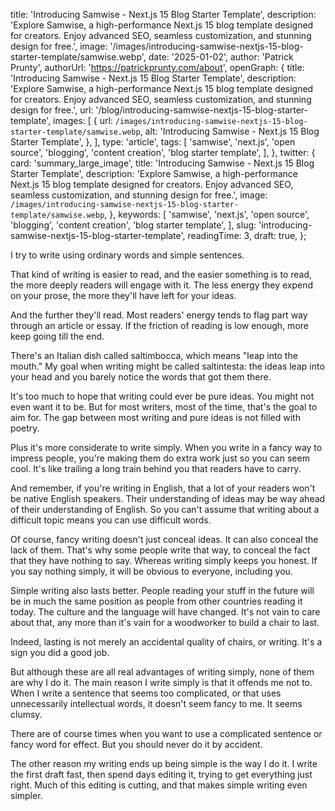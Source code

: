 
  title: 'Introducing Samwise - Next.js 15 Blog Starter Template',
  description:
    'Explore Samwise, a high-performance Next.js 15 blog template designed for creators. Enjoy advanced SEO, seamless customization, and stunning design for free.',
  image:
    '/images/introducing-samwise-nextjs-15-blog-starter-template/samwise.webp',
  date: '2025-01-02',
  author: 'Patrick Prunty',
  authorUrl: 'https://patrickprunty.com/about',
  openGraph: {
    title: 'Introducing Samwise - Next.js 15 Blog Starter Template',
    description:
      'Explore Samwise, a high-performance Next.js 15 blog template designed for creators. Enjoy advanced SEO, seamless customization, and stunning design for free.',
    url: '/blog/introducing-samwise-nextjs-15-blog-starter-template',
    images: [
      {
        url: `/images/introducing-samwise-nextjs-15-blog-starter-template/samwise.webp`,
        alt: 'Introducing Samwise - Next.js 15 Blog Starter Template',
      },
    ],
    type: 'article',
    tags: [
      'samwise',
      'next.js',
      'open source',
      'blogging',
      'content creation',
      'blog starter template',
    ],
  },
  twitter: {
    card: 'summary_large_image',
    title: 'Introducing Samwise - Next.js 15 Blog Starter Template',
    description:
      'Explore Samwise, a high-performance Next.js 15 blog template designed for creators. Enjoy advanced SEO, seamless customization, and stunning design for free.',
    image: `/images/introducing-samwise-nextjs-15-blog-starter-template/samwise.webp`,
  },
  keywords: [
    'samwise',
    'next.js',
    'open source',
    'blogging',
    'content creation',
    'blog starter template',
  ],
  slug: 'introducing-samwise-nextjs-15-blog-starter-template',
  readingTime: 3,
  draft: true,
};

I try to write using ordinary words and simple sentences.

That kind of writing is easier to read, and the easier something is to read, the more deeply readers will engage with it. The less energy they expend on your prose, the more they'll have left for your ideas.

And the further they'll read. Most readers' energy tends to flag part way through an article or essay. If the friction of reading is low enough, more keep going till the end.

There's an Italian dish called saltimbocca, which means "leap into the mouth." My goal when writing might be called saltintesta: the ideas leap into your head and you barely notice the words that got them there.

It's too much to hope that writing could ever be pure ideas. You might not even want it to be. But for most writers, most of the time, that's the goal to aim for. The gap between most writing and pure ideas is not filled with poetry.

Plus it's more considerate to write simply. When you write in a fancy way to impress people, you're making them do extra work just so you can seem cool. It's like trailing a long train behind you that readers have to carry.

And remember, if you're writing in English, that a lot of your readers won't be native English speakers. Their understanding of ideas may be way ahead of their understanding of English. So you can't assume that writing about a difficult topic means you can use difficult words.

Of course, fancy writing doesn't just conceal ideas. It can also conceal the lack of them. That's why some people write that way, to conceal the fact that they have nothing to say. Whereas writing simply keeps you honest. If you say nothing simply, it will be obvious to everyone, including you.

Simple writing also lasts better. People reading your stuff in the future will be in much the same position as people from other countries reading it today. The culture and the language will have changed. It's not vain to care about that, any more than it's vain for a woodworker to build a chair to last.

Indeed, lasting is not merely an accidental quality of chairs, or writing. It's a sign you did a good job.

But although these are all real advantages of writing simply, none of them are why I do it. The main reason I write simply is that it offends me not to. When I write a sentence that seems too complicated, or that uses unnecessarily intellectual words, it doesn't seem fancy to me. It seems clumsy.

There are of course times when you want to use a complicated sentence or fancy word for effect. But you should never do it by accident.

The other reason my writing ends up being simple is the way I do it. I write the first draft fast, then spend days editing it, trying to get everything just right. Much of this editing is cutting, and that makes simple writing even simpler.
